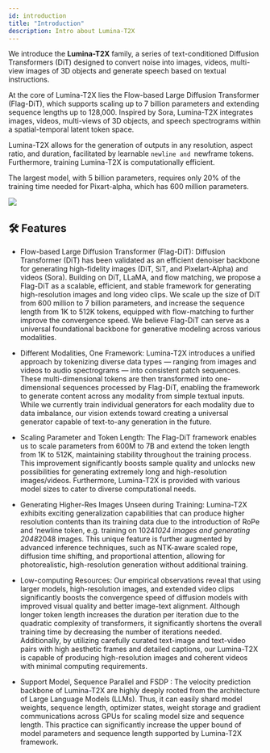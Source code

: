 ```yaml
---
id: introduction
title: "Introduction"
description: Intro about Lumina-T2X
---
```


We introduce the $\textbf{Lumina-T2X}$ family, a series of text-conditioned Diffusion Transformers (DiT) designed to convert noise into images, videos, multi-view images of 3D objects and generate speech based on textual instructions.

At the core of Lumina-T2X lies the Flow-based Large Diffusion Transformer (Flag-DiT), which supports scaling up to 7 billion parameters and extending sequence lengths up to 128,000. Inspired by Sora, Lumina-T2X integrates images, videos, multi-views of 3D objects, and speech spectrograms within a spatial-temporal latent token space. 

Lumina-T2X allows for the generation of outputs in any resolution, aspect ratio, and duration, facilitated by learnable `newline and `newframe tokens. Furthermore, training Lumina-T2X is computationally efficient. 

The largest model, with 5 billion parameters, requires only 20% of the training time needed for Pixart-alpha, which has 600 million parameters.


<img src="/img/framework/framework2.jpg"> </img>


## 🛠 Features

- Flow-based Large Diffusion Transformer (Flag-DiT): Diffusion Transformer (DiT) has been validated as an efficient denoiser backbone for generating high-fidelity images (DiT, SiT, and Pixelart-Alpha) and videos (Sora). Building on DiT, LLaMA, and flow matching, we propose a Flag-DiT as a scalable, efficient, and stable framework for generating high-resolution images and long video clips. We scale up the size of DiT from 600 million to 7 billion parameters, and increase the sequence length from 1K to 512K tokens, equipped with flow-matching to further improve the convergence speed. We believe Flag-DiT can serve as a universal foundational backbone for generative modeling across various modalities.

- Different Modalities, One Framework: Lumina-T2X introduces a unified approach by tokenizing diverse data types — ranging from images and videos to audio spectrograms — into consistent patch sequences. These multi-dimensional tokens are then transformed into one-dimensional sequences processed by Flag-DiT, enabling the framework to generate content across any modality from simple textual inputs. While we currently train individual generators for each modality due to data imbalance, our vision extends toward creating a universal generator capable of text-to-any generation in the future.

- Scaling Parameter and Token Length: The Flag-DiT framework enables us to scale parameters from 600M to 7B and extend the token length from 1K to 512K, maintaining stability throughout the training process. This improvement significantly boosts sample quality and unlocks new possibilities for generating extremely long and high-resolution images/videos. Furthermore, Lumina-T2X is provided with various model sizes to cater to diverse computational needs. 
- Generating Higher-Res Images Unseen during Training: Lumina-T2X exhibits exciting generalization capabilities that can produce higher resolution contents than its training data due to the introduction of RoPe and ‘newline token, e.g. training on 1024*1024 images and generating 2048*2048 images. This unique feature is further augmented by advanced inference techniques, such as NTK-aware scaled rope, diffusion time shifting, and proportional attention, allowing for photorealistic, high-resolution generation without additional training.

- Low-computing Resources: Our empirical observations reveal that using larger models, high-resolution images, and extended video clips significantly boosts the convergence speed of diffusion models with improved visual quality and better image-text alignment. Although longer token length increases the duration per iteration due to the quadratic complexity of transformers, it significantly shortens the overall training time by decreasing the number of iterations needed. Additionally, by utilizing carefully curated text-image and text-video pairs with high aesthetic frames and detailed captions, our Lumina-T2X is capable of producing high-resolution images and coherent videos with minimal computing requirements.

- Support Model, Sequence Parallel and FSDP : The velocity prediction backbone of Lumina-T2X are highly deeply rooted from the architecture of Large Language Models (LLMs). Thus, it can  easily shard model weights, sequence length, optimizer states, weight storage and gradient communications across GPUs for scaling model size and sequence length. This practice can significantly increase the upper bound of model parameters and sequence length supported by Lumina-T2X framework. 

